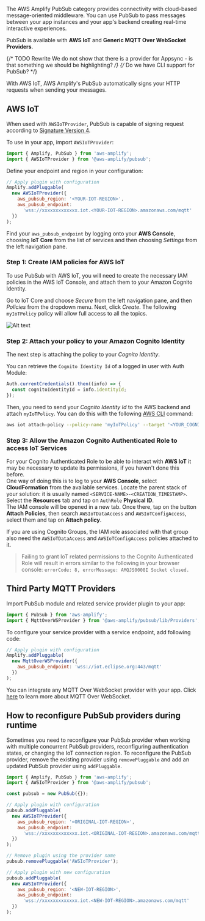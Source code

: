 The AWS Amplify PubSub category provides connectivity with cloud-based message-oriented middleware. You can use PubSub to pass messages between your app instances and your app's backend creating real-time interactive experiences.

PubSub is available with **AWS IoT** and **Generic MQTT Over WebSocket Providers**.

{/* TODO Rewrite We do not show that there is a provider for Appsync - is that something we should be highlighting? */} {/* Do we have CLI support for PubSub? */}

<Callout>
  With AWS IoT, AWS Amplify's PubSub automatically signs your HTTP requests when
  sending your messages.
</Callout>

## AWS IoT

When used with `AWSIoTProvider`, PubSub is capable of signing request according to [Signature Version 4](https://docs.aws.amazon.com/general/latest/gr/signature-version-4.html).

To use in your app, import `AWSIoTProvider`:

```javascript
import { Amplify, PubSub } from 'aws-amplify';
import { AWSIoTProvider } from '@aws-amplify/pubsub';
```

Define your endpoint and region in your configuration:

```javascript
// Apply plugin with configuration
Amplify.addPluggable(
  new AWSIoTProvider({
    aws_pubsub_region: '<YOUR-IOT-REGION>',
    aws_pubsub_endpoint:
      'wss://xxxxxxxxxxxxx.iot.<YOUR-IOT-REGION>.amazonaws.com/mqtt'
  })
);
```

Find your `aws_pubsub_endpoint` by logging onto your **AWS Console**, choosing **IoT Core** from the list of services and then choosing _Settings_ from the left navigation pane.

### Step 1: Create IAM policies for AWS IoT

To use PubSub with AWS IoT, you will need to create the necessary IAM policies in the AWS IoT Console, and attach them to your Amazon Cognito Identity.

Go to IoT Core and choose _Secure_ from the left navigation pane, and then _Policies_ from the dropdown menu. Next, click _Create_. The following `myIoTPolicy` policy will allow full access to all the topics.

![Alt text](/images/create-iot-policy.png)

### Step 2: Attach your policy to your Amazon Cognito Identity

The next step is attaching the policy to your _Cognito Identity_.

You can retrieve the `Cognito Identity Id` of a logged in user with Auth Module:

```javascript
Auth.currentCredentials().then((info) => {
  const cognitoIdentityId = info.identityId;
});
```

Then, you need to send your _Cognito Identity Id_ to the AWS backend and attach `myIoTPolicy`. You can do this with the following [AWS CLI](https://aws.amazon.com/cli/) command:

```bash
aws iot attach-policy --policy-name 'myIoTPolicy' --target '<YOUR_COGNITO_IDENTITY_ID>'
```

### Step 3: Allow the Amazon Cognito Authenticated Role to access IoT Services

For your Cognito Authenticated Role to be able to interact with **AWS IoT** it may be necessary to update its permissions, if you haven't done this before.  
One way of doing this is to log to your **AWS Console**, select **CloudFormation** from the available services. Locate the parent stack of your solution: it is usually named `<SERVICE-NAME>-<CREATION_TIMESTAMP>`.  
Select the **Resources** tab and tap on `AuthRole` **Physical ID**.  
The IAM console will be opened in a new tab. Once there, tap on the button **Attach Policies**, then search `AWSIoTDataAccess` and `AWSIoTConfigAccess`, select them and tap on **Attach policy**.

If you are using Cognito Groups, the IAM role associated with that group also need the `AWSIoTDataAccess` and `AWSIoTConfigAccess` policies attached to it.

> Failing to grant IoT related permissions to the Cognito Authenticated Role will result in errors similar to the following in your browser console: `errorCode: 8, errorMessage: AMQJS0008I Socket closed.`

## Third Party MQTT Providers

Import PubSub module and related service provider plugin to your app:

```javascript
import { PubSub } from 'aws-amplify';
import { MqttOverWSProvider } from '@aws-amplify/pubsub/lib/Providers';
```

To configure your service provider with a service endpoint, add following code:

```javascript
// Apply plugin with configuration
Amplify.addPluggable(
  new MqttOverWSProvider({
    aws_pubsub_endpoint: 'wss://iot.eclipse.org:443/mqtt'
  })
);
```

You can integrate any MQTT Over WebSocket provider with your app. Click [here](https://docs.aws.amazon.com/iot/latest/developerguide/protocols.html#mqtt-ws) to learn more about MQTT Over WebSocket.

## How to reconfigure PubSub providers during runtime

Sometimes you need to reconfigure your PubSub provider when working with multiple concurrent PubSub providers, reconfiguring authentication states, or changing the IoT connection region. To reconfigure the PubSub provider, remove the existing provider using `removePluggable` and add an updated PubSub provider using `addPluggable`.

```javascript
import { Amplify, PubSub } from 'aws-amplify';
import { AWSIoTProvider } from '@aws-amplify/pubsub';

const pubsub = new PubSub({});

// Apply plugin with configuration
pubsub.addPluggable(
  new AWSIoTProvider({
    aws_pubsub_region: '<ORIGINAL-IOT-REGION>',
    aws_pubsub_endpoint:
      'wss://xxxxxxxxxxxxx.iot.<ORIGINAL-IOT-REGION>.amazonaws.com/mqtt'
  })
);

// Remove plugin using the provider name
pubsub.removePluggable('AWSIoTProvider');

// Apply plugin with new configuration
pubsub.addPluggable(
  new AWSIoTProvider({
    aws_pubsub_region: '<NEW-IOT-REGION>',
    aws_pubsub_endpoint:
      'wss://xxxxxxxxxxxxx.iot.<NEW-IOT-REGION>.amazonaws.com/mqtt'
  })
);
```
